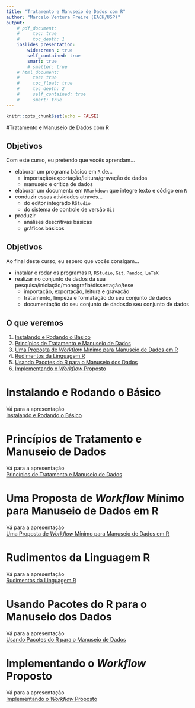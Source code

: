 ```yaml
---
title: "Tratamento e Manuseio de Dados com R"
author: "Marcelo Ventura Freire (EACH/USP)"
output: 
    # pdf_document:
    #     toc: true
    #     toc_depth: 1
    ioslides_presentation:
        widescreen : true
        self_contained: true
        smart: true
        # smaller: true
    # html_document:
    #     toc: true
    #     toc_float: true
    #     toc_depth: 2
    #     self_contained: true
    #     smart: true
---
```


```r
knitr::opts_chunk$set(echo = FALSE)
```





#Tratamento e Manuseio de Dados com R



## Objetivos

Com este curso, eu pretendo que vocês aprendam...

- elaborar um programa básico em `R` de...
    - importação/exportação/leitura/gravação de dados
    - manuseio e crítica de dados
- elaborar um documento em `RMarkdown` que integre texto e código em `R`
- conduzir essas atividades através...
    - do editor integrado `RStudio`
    - do sistema de controle de versão `Git` 
- produzir 
    - análises descritivas básicas
    - gráficos básicos



## Objetivos

Ao final deste curso, eu espero que vocês consigam...

- instalar e rodar os programas `R`, `RStudio`, `Git`, `Pandoc`, `LaTeX`
- realizar no conjunto de dados da sua pesquisa/iniciação/monografia/dissertação/tese
    - importação, exportação, leitura e gravação 
    - tratamento, limpeza e formatação do seu conjunto de dados
    - documentação do seu conjunto de dadosdo seu conjunto de dados



## O que veremos

1. [Instalando e Rodando o Básico](#6)
1. [Princípios de Tratamento e Manuseio de Dados](#7)
1. [Uma Proposta de *Workflow* Mínimo para Manuseio de Dados em R](#8)
1. [Rudimentos da Linguagem R](#9)
1. [Usando Pacotes do R para o Manuseio dos Dados](#10)
1. [Implementando o *Workflow* Proposto](#11)





# Instalando e Rodando o Básico

Vá para a apresentação  
[Instalando e Rodando o Básico](InstalaR/instalando.rodando.R.html)






# Princípios de Tratamento e Manuseio de Dados

Vá para a apresentação  
[Princípios de Tratamento e Manuseio de Dados](PrincipTratDados/principios.tratamento.dado.html)







# Uma Proposta de *Workflow* Mínimo para Manuseio de Dados em R
Vá para a apresentação  
[Uma Proposta de *Workflow* Mínimo para Manuseio de Dados em R](MinWokflowManusDados/workflow.html)





# Rudimentos da Linguagem R

Vá para a apresentação  
[Rudimentos da Linguagem R](IntroLingR/rudimentos.linguagem.R.html)






# Usando Pacotes do R para o Manuseio dos Dados

Vá para a apresentação  
[Usando Pacotes do R para o Manuseio de Dados](PacRManusDados/pacotes.manuseio.dados.R.html)







# Implementando o *Workflow* Proposto
Vá para a apresentação  
[Implementando o *Workflow* Proposto](MinWokflowManusDados/workflow.html)

